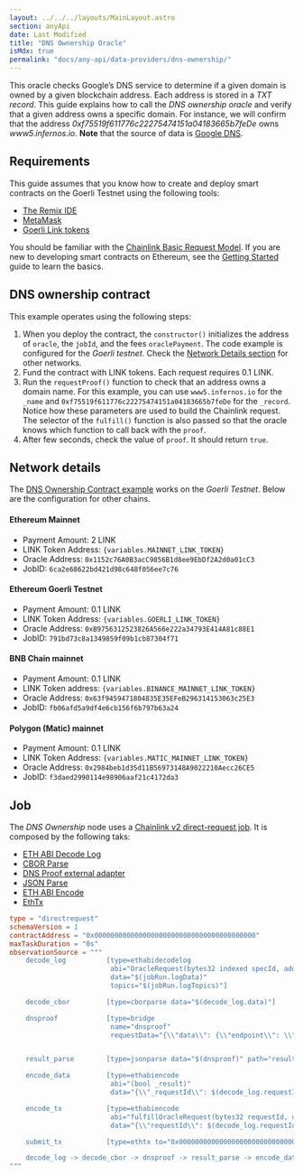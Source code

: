 ```yaml
---
layout: ../../../layouts/MainLayout.astro
section: anyApi
date: Last Modified
title: "DNS Ownership Oracle"
isMdx: true
permalink: "docs/any-api/data-providers/dns-ownership/"
---
```



This oracle checks Google’s DNS service to determine if a given domain is owned by a given blockchain address. Each address is stored in a _TXT record_.
This guide explains how to call the _DNS ownership oracle_ and verify that a given address owns a specific domain. For instance, we will confirm that the address _0xf75519f611776c22275474151a04183665b7feDe_ owns _www5.infernos.io_. **Note** that the source of data is [Google DNS](https://dns.google/resolve?name=www5.infernos.io&type=TXT).

## Requirements

This guide assumes that you know how to create and deploy smart contracts on the Goerli Testnet using the following tools:

- [The Remix IDE](https://remix.ethereum.org/)
- [MetaMask](https://metamask.io/)
- [Goerli Link tokens](/resources/link-token-contracts/#goerli-testnet)

You should be familiar with the [Chainlink Basic Request Model](/architecture-overview/architecture-request-model). If you are new to developing smart contracts on Ethereum, see the [Getting Started](/getting-started/conceptual-overview/) guide to learn the basics.

## DNS ownership contract

This example operates using the following steps:

1. When you deploy the contract, the `constructor()` initializes the address of `oracle`, the `jobId`, and the fees `oraclePayment`. The code example is configured for the _Goerli testnet_. Check the [Network Details section](#network-details) for other networks.
1. Fund the contract with LINK tokens. Each request requires 0.1 LINK.
1. Run the `requestProof()` function to check that an address owns a domain name. For this example, you can use `www5.infernos.io` for the `_name` and `0xf75519f611776c22275474151a04183665b7feDe` for the `_record`. Notice how these parameters are used to build the Chainlink request. The selector of the `fulfill()` function is also passed so that the oracle knows which function to call back with the `proof`.
1. After few seconds, check the value of `proof`. It should return `true`.

<CodeSample src="samples/DataProviders/DnsOwnership.sol" />

## Network details

The [DNS Ownership Contract example](#dns-ownership-contract) works on the _Goerli Testnet_. Below are the configuration for other chains.

#### Ethereum Mainnet

- Payment Amount: 2 LINK
- LINK Token Address: <code>{variables.MAINNET_LINK_TOKEN}</code>
- Oracle Address: `0x1152c76A0B3acC9856B1d8ee9EbDf2A2d0a01cC3`
- JobID: `6ca2e68622bd421d98c648f056ee7c76`

#### Ethereum Goerli Testnet

- Payment Amount: 0.1 LINK
- LINK Token Address: <code>{variables.GOERLI_LINK_TOKEN}</code>
- Oracle Address: `0xB9756312523826A566e222a34793E414A81c88E1`
- JobID: `791bd73c8a1349859f09b1cb87304f71`

#### BNB Chain mainnet

- Payment Amount: 0.1 LINK
- LINK Token address: <code>{variables.BINANCE_MAINNET_LINK_TOKEN}</code>
- Oracle Address: `0x63f9459471804835E35EFeB296314153063c25E3`
- JobID: `fb06afd5a9df4e6cb156f6b797b63a24`

#### Polygon (Matic) mainnet

- Payment Amount: 0.1 LINK
- LINK Token Address: <code>{variables.MATIC_MAINNET_LINK_TOKEN}</code>
- Oracle Address: `0x2984beb1d35d11B56973148A9022210Aecc26CE5`
- JobID: `f3daed2990114e98906aaf21c4172da3`

## Job

The _DNS Ownership_ node uses a [Chainlink v2 direct-request job](/chainlink-nodes/oracle-jobs/job-types/direct_request/). It is composed by the following taks:

- [ETH ABI Decode Log](/chainlink-nodes/oracle-jobs/task-types/all-tasks/#eth-abi-decode-log-task)
- [CBOR Parse](/chainlink-nodes/oracle-jobs/task-types/all-tasks/#cbor-parse-task)
- [DNS Proof external adapter](https://github.com/smartcontractkit/external-adapters-js/tree/develop/packages/sources/dns-query#dns-proof-endpoint)
- [JSON Parse](/chainlink-nodes/oracle-jobs/task-types/all-tasks/#json-parse-task)
- [ETH ABI Encode](/chainlink-nodes/oracle-jobs/task-types/all-tasks/#eth-abi-encode-task)
- [EthTx](/chainlink-nodes/oracle-jobs/task-types/all-tasks/#eth-tx-task)

```toml
type = "directrequest"
schemaVersion = 1
contractAddress = "0x0000000000000000000000000000000000000000"
maxTaskDuration = "0s"
observationSource = """
    decode_log          [type=ethabidecodelog
                         abi="OracleRequest(bytes32 indexed specId, address requester, bytes32 requestId, uint256 payment, address callbackAddr, bytes4 callbackFunctionId, uint256 cancelExpiration, uint256 dataVersion, bytes data)"
                         data="$(jobRun.logData)"
                         topics="$(jobRun.logTopics)"]

    decode_cbor         [type=cborparse data="$(decode_log.data)"]

    dnsproof            [type=bridge
                         name="dnsproof"
                         requestData="{\\"data\\": {\\"endpoint\\": \\"dnsProof\\", \\"name\\": $(decode_cbor.name), \\"record\\": $(decode_cbor.record)}}"]


    result_parse        [type=jsonparse data="$(dnsproof)" path="result"]

    encode_data         [type=ethabiencode
                         abi="(bool _result)"
                         data="{\\"_requestId\\": $(decode_log.requestId),\\"_result\\": $(result_parse)}"]

    encode_tx           [type=ethabiencode
                         abi="fulfillOracleRequest(bytes32 requestId, uint256 payment, address callbackAddress, bytes4 callbackFunctionId, uint256 expiration, bytes32 data)"
                         data="{\\"requestId\\": $(decode_log.requestId),\\"payment\\": $(decode_log.payment),\\"callbackAddress\\": $(decode_log.callbackAddr),\\"callbackFunctionId\\": $(decode_log.callbackFunctionId),\\"expiration\\": $(decode_log.cancelExpiration),\\"data\\": $(encode_data)}"]

    submit_tx           [type=ethtx to="0x0000000000000000000000000000000000000000" data="$(encode_tx)" minConfirmations="2"]

    decode_log -> decode_cbor -> dnsproof -> result_parse -> encode_data -> encode_tx -> submit_tx
"""
```
